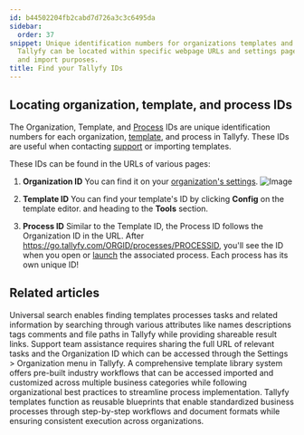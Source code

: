 ```yaml
---
id: b44502204fb2cabd7d726a3c3c6495da
sidebar:
  order: 37
snippet: Unique identification numbers for organizations templates and processes in
  Tallyfy can be located within specific webpage URLs and settings pages for support
  and import purposes.
title: Find your Tallyfy IDs
---
```


## Locating organization, template, and process IDs

The Organization, Template, and [Process](/products/pro/tracking-and-tasks/processes/) IDs are unique identification numbers for each organization, [template](/products/pro/documenting/templates/), and process in Tallyfy. These IDs are useful when contacting [support](/products/pro/miscellaneous/support/how-can-i-contact-tallyfys-support-team/) or importing templates.

These IDs can be found in the URLs of various pages:

1. **Organization ID**
You can find it on your [organization\'s settings](/products/pro/settings/org-settings/).
![Image](https://screenshots.tallyfy.com/tallyfy%2Fpro%2Fdesktop-light-show-org-id.png)

2. **Template ID**
You can find your template\'s ID by clicking **Config** on the template editor. and heading to the **Tools** section.


3. **Process ID**
Similar to the Template ID, the Process ID follows the Organization ID in the URL. After https://go.tallyfy.com/ORGID/processes/PROCESSID, you\'ll see the ID when you open or [launch](/products/pro/launching/) the associated process. Each process has its own unique ID!


## Related articles
<CardGrid>
<LinkTitleCard header="<b>Miscellaneous > Universal search</b>" href="/products/pro/miscellaneous/how-to-use-tallyfys-universal-search-function/" > Universal search enables finding templates processes tasks and related information by searching through various attributes like names descriptions tags comments and file paths in Tallyfy while providing shareable result links. </LinkTitleCard>
<LinkTitleCard header="<b>Support > Provide necessary info to Tallyfy's support team</b>" href="/products/pro/miscellaneous/support/how-to-provide-necessary-info-to-tallyfy-support/" > Support team assistance requires sharing the full URL of relevant tasks and the Organization ID which can be accessed through the Settings > Organization menu in Tallyfy. </LinkTitleCard>
<LinkTitleCard header="<b>Templates > Sample Templates</b>" href="/products/pro/documenting/templates/how-can-i-access-tallyfys-sample-templates/" > A comprehensive template library system offers pre-built industry workflows that can be accessed imported and customized across multiple business categories while following organizational best practices to streamline process implementation. </LinkTitleCard>
<LinkTitleCard header="<b>Documenting > Templates</b>" href="/products/pro/documenting/templates/" > Tallyfy templates function as reusable blueprints that enable standardized business processes through step-by-step workflows and document formats while ensuring consistent execution across organizations. </LinkTitleCard>
</CardGrid>